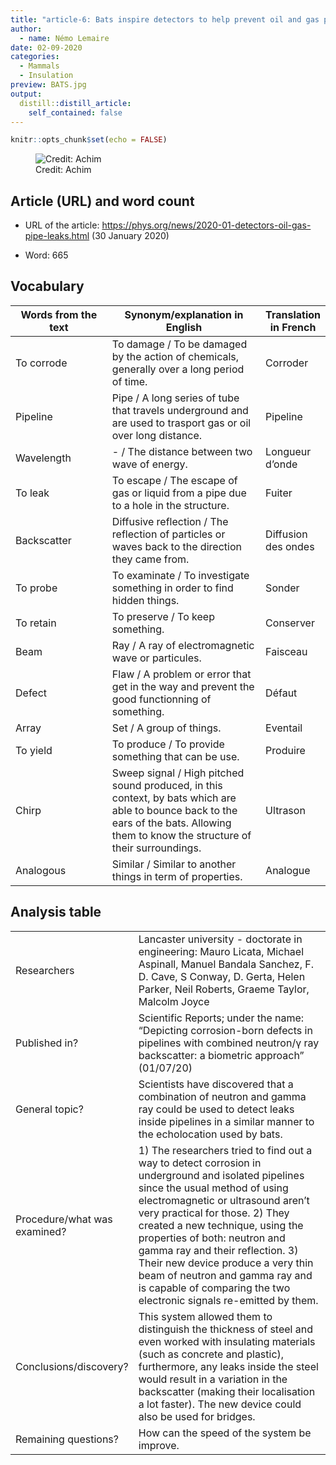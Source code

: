 ```yaml
---
title: "article-6: Bats inspire detectors to help prevent oil and gas pipe leaks"
author:
  - name: Némo Lemaire
date: 02-09-2020
categories: 
  - Mammals
  - Insulation
preview: BATS.jpg
output:
  distill::distill_article:
    self_contained: false
---
```


```r
knitr::opts_chunk$set(echo = FALSE)
```

![Credit: Achim](BATS.jpg)


## Article (URL) and word count

* URL of the article: <https://phys.org/news/2020-01-detectors-oil-gas-pipe-leaks.html> (30 January 2020)

* Word: 665

## Vocabulary 

| Words from the text | Synonym/explanation in English | Translation in French|
| ------------------- | ------------------------------ |------------|
| To corrode | To damage / To be damaged by the action of chemicals, generally over a long period of time. | Corroder |
| Pipeline | Pipe / A long series of tube that travels underground and are used to trasport gas or oil over long distance. | Pipeline |
| Wavelength | - / The distance between two wave of energy. | Longueur d'onde |
| To leak | To escape / The escape of gas or liquid from a pipe due to a hole in the structure. | Fuiter |
| Backscatter | Diffusive reflection / The reflection of particles or waves back to the direction they came from. | Diffusion des ondes |
| To probe | To examinate / To investigate something in order to find hidden things. | Sonder |
| To retain | To preserve / To keep something. | Conserver |
| Beam | Ray / A ray of electromagnetic wave or particules. | Faisceau |
| Defect | Flaw / A problem or error that get in the way and prevent the good functionning of something. | Défaut |
| Array | Set / A group of things. | Eventail |
| To yield | To produce / To provide something that can be use. | Produire |
| Chirp | Sweep signal / High pitched sound produced, in this context, by bats which are able to bounce back to the ears of the bats. Allowing them to know the structure of their surroundings. | Ultrason |
| Analogous | Similar / Similar to another things in term of properties. | Analogue |

## Analysis table

|                              |                                                                     |
| ---------------------------- | ------------------------------------------------------------------- |
| Researchers                  | Lancaster university - doctorate in engineering: Mauro Licata, Michael Aspinall, Manuel Bandala Sanchez, F. D. Cave, S Conway, D. Gerta, Helen Parker, Neil Roberts, Graeme Taylor, Malcolm Joyce |
| Published in?                | Scientific Reports; under the name: "Depicting corrosion-born defects in pipelines with combined neutron/γ ray backscatter: a biometric approach" (01/07/20) |
| General topic?               | Scientists have discovered that a combination of neutron and gamma ray could be used to detect leaks inside pipelines in a similar manner to the echolocation used by bats. |
| Procedure/what was examined? | 1) The researchers tried to find out a way to detect corrosion in underground and isolated pipelines since the usual method of using electromagnetic or ultrasound aren't very practical for those. 2) They created a new technique, using the properties of both: neutron and gamma ray and their reflection. 3) Their new device produce a very thin beam of neutron and gamma ray and is capable of comparing the two electronic signals re-emitted by them.|
| Conclusions/discovery?       | This system allowed them to distinguish the thickness of steel and even worked with insulating materials (such as concrete and plastic), furthermore, any leaks inside the steel would result in a variation in the backscatter (making their localisation a lot faster). The new device could also be used for bridges.|
| Remaining questions?         | How can the speed of the system be improve. |

